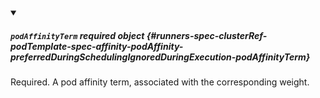 


<details className="config-field" data-expandable="true" open>
<summary>

##### `podAffinityTerm` <span className="config-field-required" data-required="false">required</span> <span className="config-field-type">object</span> <span className="config-field-default"></span> <span className="config-field-enum"></span> {#runners-spec-clusterRef-podTemplate-spec-affinity-podAffinity-preferredDuringSchedulingIgnoredDuringExecution-podAffinityTerm}

Required. A pod affinity term, associated with the corresponding weight.

</summary>

<PartialPodAffinityTermreference />


</details>
